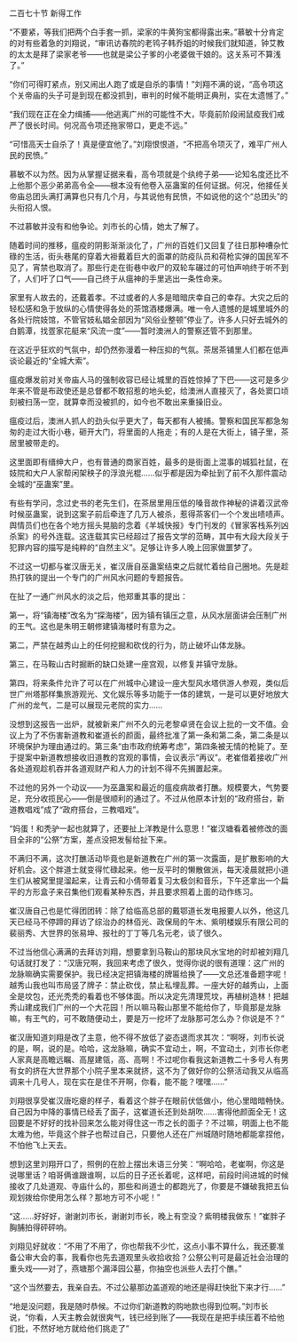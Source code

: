 

二百七十节 新得工作

“不要紧，等我们把两个白手套一抓，梁家的牛黄狗宝都得露出来。”慕敏十分肯定的对有些着急的刘翔说，“审讯访春院的老鸨子韩乔姐的时候我们就知道，钟艾教的太太是拜了梁家老爷――也就是梁公子爹的小老婆做干娘的。这关系可不算浅了。”

“你们可得盯紧点，别又闹出人跑了或是自杀的事情！”刘翔不满的说，“高令项这个关帝庙的头子可是到现在都没抓到，审判的时候不能明正典刑，实在太遗憾了。”

“我们现在正在全力缉捕――他逃离广州的可能性不大，毕竟前阶段闹鼠疫我们戒严了很长时间。何况高令项还拖家带口，更走不远。”

“可惜高天士自杀了！真是便宜他了。”刘翔恨恨道，“不把高令项灭了，难平广州人民的民愤。”

慕敏不以为然。因为从掌握证据来看，高令项就是个纨绔子弟――论知名度还比不上他那个恶少弟弟高令全――根本没有他卷入巫蛊案的任何证据。何况，他接任关帝庙总团头满打满算也只有几个月，与其说他有民愤，不如说他的这个“总团头”的头衔招人恨。

不过慕敏并没有和他争论。刘市长的心情，她太了解了。

随着时间的推移，瘟疫的阴影渐渐淡化了，广州的百姓们又回复了往日那种嘈杂忙碌的生活，街头巷尾的穿着大褂戴着巨大的面罩的防疫队员和荷枪实弹的国民军不见了，宵禁也取消了。那些行走在街巷中收尸的双轮车碾过的可怕声响终于听不到了，人们吁了口气――自己终于从瘟神的手里逃出一条性命来。

家里有人故去的，还戴着孝。不过或者的人多是暗暗庆幸自己的幸存。大灾之后的轻松感和急于放纵的心情使得各处的茶馆酒楼爆满。唯一令人遗憾的是城里城外的各处行院妓馆，不管官妓私娼全部因为“风俗业整顿”停业了。许多人只好去城外的白鹅潭，找疍家花艇来“风流一度”――暂时澳洲人的警察还管不到那里。

在这近乎狂欢的气氛中，却仍然弥漫着一种压抑的气氛。茶居茶铺里人们都在低声谈论最近的“全城大索”。

瘟疫爆发前对关帝庙人马的强制收容已经让城里的百姓惊掉了下巴――这可是多少年来不管是布政使还是总督都不敢招惹的地头蛇，给澳洲人直接灭了，各处窦口顷刻被扫荡一空，就算幸而没被抓的，如今也不敢出来重操旧业。

瘟疫过后，澳洲人抓人的劲头似乎更大了，每天都有人被捕。警察和国民军都急匆匆的走过大街小巷，砸开大门，将里面的人拖走；有的人是在大街上，铺子里，茶居里被带走的。

这里面即有缙绅大户，也有普通的商家百姓，最多的是街面上混事的城狐社鼠，在妓院和大户人家帮闲架秧子的浮浪光棍……似乎都是因为牵扯到了前不久那件震动全城的“巫蛊案”里。

有些有学问，念过史书的老先生们，在茶居里用压低的嗓音故作神秘的讲着汉武帝时候巫蛊案，说到这案子前后牵连了几万人被杀，惹得茶客们一个个发出啧啧声。舆情员们也在各个地方摇头晃脑的念着《羊城快报》专门刊发的《冒家客栈系列凶杀案》的号外连载。这连载其实已经超过了报告文学的范畴，其中有大段大段关于犯罪内容的描写是纯粹的“自然主义”。足够让许多人晚上回家做噩梦了。

不过这一切都与崔汉唐无关，崔汉唐自巫蛊案结束之后就忙着给自己圈地。先是趁热打铁的提出一个专门的广州风水问题的专题报告。

在扯了一通广州风水的淡之后，他郑重其事的提出：

第一，将“镇海楼”改名为“探海楼”，因为镇有镇压之意，从风水层面讲会压制广州的王气。这也是朱明王朝修建镇海楼时有意为之。

第二，严禁在越秀山上的任何挖掘和砍伐的行为，防止破坏山体龙脉。

第三，在马鞍山古时掘断的缺口处建一座宫观，以修复并镇守龙脉。

第四，将来条件允许了可以在广州城中心建设一座大型风水塔供游人参观，类似后世广州塔那样集旅游观光、文化娱乐等多功能于一体的建筑，一是可以更好地放大广州的龙气，二是可以展现元老院的实力……

没想到这报告一出炉，就被新来广州不久的元老黎卓贤在会议上批的一文不值。会议上为了不伤害新道教和崔道长的颜面，最终批准了第一条和第二条，第二条是以环境保护为理由通过的。第三条“由市政府统筹考虑”，第四条被无情的枪毙了。至于提案中新道教想接收旧道教的宫观的事情，会议表示“再议”。老崔借着接收广州各处道观趁机吞并各道观财产和人力的计划不得不先搁置起来。

不过他的另外一个动议――为巫蛊案和最近的瘟疫病故者打醮。规模要大，气势要足，充分收揽民心――倒是很顺利的通过了。不过从他原本计划的“政府搭台，新道教唱戏”成了“政府搭台，三教唱戏”。

“妈蛋！和秃驴一起也就算了，还要扯上洋教是什么意思！”崔汉塘看着被修改的面目全非的“公祭”方案，差点没把发髻给扯下来。

不满归不满，这次打醮活动毕竟也是新道教在广州的第一次露面，是扩散影响的大好机会。这个胖道士就变得忙碌起来。他一反平时的懒散做派，每天凌晨就把小道生们从被窝里提溜起来，让青云和小倩带着复习太极剑和音乐，下午还拿出一个扁平的方形盒子来召集他们观看某种东西，并且要求照着上面的动作练习。

崔汉唐自己也是忙得团团转：除了给临高总部的戴鄂道长发电报要人以外，他这几天已经马不停蹄的拜访了综治办的林佰光、政保局的午木、紫明楼娱乐有限公司的裴丽秀、大世界的张易坤、报社的丁丁等几名元老，谈了很久。

不过当他信心满满的去拜访刘翔，想要拿到马鞍山的那块风水宝地的时却被刘翔几句话就打发了：“汉唐兄啊，我回来考虑了很久，觉得你说的很有道理：这广州的龙脉嘛确实需要保护。我已经决定把镇海楼的牌匾给换了――文总还准备题字呢！越秀山我也叫市局竖了牌子：禁止砍伐，禁止私埋乱葬。一座大好的越秀山，上面全是坟包，还光秃秃的看着也不够体面。所以决定先清理荒坟，再植树造林！把越秀山建成我们广州的一个大花园！所以嘛马鞍山那里不能给你了，毕竟那是龙脉嘛，有王气的，可不敢随便动土，要是万一挖坏了龙脉那可怎么办？你说是不？”

崔汉唐知道刘翔是改了主意，他不得不放低了姿态退而求其次：“啊呀，刘市长说的是，啊，说的是。哈哈，这龙脉嘛，确实不宜动土，啊，不宜动土，刘市长你老人家真是高瞻远瞩、高屋建瓴，高、高啊！不过呢你看我这新道教二十多号人有男有女的挤在大世界那个小院子里本来就挤，这不为了做好你的公祭活动我又从临高调来十几号人，现在实在是住不开啊，你看，能不能？嘿嘿……”

刘翔很享受崔汉唐吃瘪的样子，看着这个胖子在眼前伏低做小，他心里暗暗畅快。自己因为中降的事情已经丢了面子，这崔道长还到处胡吹……害得他颜面全无！这回要是不好好的找补回来怎么能对得住这一市之长的面子？不过嘛，明面上也不能太难为他，毕竟这个胖子也帮过自己，只要他人还在广州城随时随地都能拿捏他，不怕他飞上天去。

想到这里刘翔开口了，照例的在脸上摆出未语三分笑：“啊哈哈，老崔啊，你这是说哪里话？咱哥俩谁跟谁啊，以后的日子还长着呢，这样吧，前段时间进城的时候接收了几处道观、寺庙什么的，那些和尚道士的都跑光了，你要是不嫌破我把五仙观划拨给你使用怎么样？那地方可不小呢！”

“这……好好好，谢谢刘市长，谢谢刘市长，晚上有空没？紫明楼我做东！”崔胖子胸脯拍得砰砰响。

刘翔见好就收：“不用了不用了，你也帮我不少忙，这点小事不算什么，我还要准备公审大会的事，我看你也先去道观里头收拾收拾？公祭公判可是最近社会治理的重头戏――对了，燕塘那个漏泽园公墓，你抽空也派些人去打个醮。”

“这个当然要去，我亲自去。不过公墓那边盖道观的地还是得赶快批下来才行……”

“地是没问题，我是随时恭候。不过你们新道教的购地款也得到位啊。”刘市长说，“你看，人天主教会就很爽气，钱已经到账了――我现在是把手续压着不给他们批，不然好地方就给他们挑走了”


